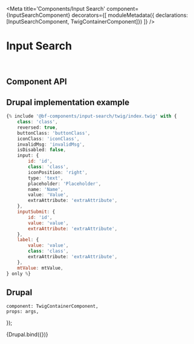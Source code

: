 

<Meta
    title='Components/Input Search'
    component={InputSearchComponent}
    decorators={[
        moduleMetadata({ declarations: [InputSearchComponent, TwigContainerComponent]})
    ]}
/>


# Input Search

<br/>



## Component API

<ArgsTable of={InputSearchComponent} />



## Drupal implementation example

```jsx
{% include '@bf-components/input-search/twig/index.twig' with {
    class: 'class',
    reversed: true,
    buttonClass: 'buttonClass',
    iconClass: 'iconClass',
    invalidMsg: 'invalidMsg',
    isDisabled: false,
    input: {
        id: 'id',
        class: 'class',
        iconPosition: 'right',
        type: 'text',
        placeholder: 'Placeholder',
        name: 'Name',
        value: 'Value',
        extraAttribute: 'extraAttribute',
    },
    inputSubmit: {
        id: 'id',
        value: 'value',
        extraAttribute: 'extraAttribute',
    },
    label: {
        value: 'value',
        class: 'class',
        extraAttribute: 'extraAttribute',
    },
    mtValue: mtValue,
} only %}
```



## Drupal

    component: TwigContainerComponent,
    props: args,
});

<Canvas withSource='none'>
    <Story
        name='Drupal'
        height='300px'
        args={{
            elementPath: 'components/input-search/_doc/template.drupal',
            label_value: 'Label',
            input_placeholder: 'What are you looking for?',
            _isInvalid: false,
        }}
    >
        {Drupal.bind({})}
    </Story>
</Canvas>